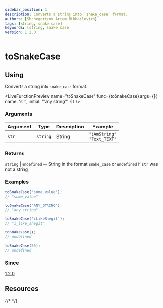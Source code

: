 ```yaml
---
sidebar_position: 1
description: Сonverts a string into `snake_case` format.
authors: [Shchegortzov Artem Mikhailovich]
tags: [string, snake case]
keywords: [string, snake case]
version: 1.2.0
---
```



# toSnakeCase

## Using

Сonverts a string into `snake_case` format.

<LiveFunctionPreview
  name="toSnakeCase"
  func={toSnakeCase}
  args={[{ name: 'str', initial: '"any string"' }]}
/>

### Arguments

| Argument | Type     | Description | Example                            |
| -------- | -------- | ----------- | ---------------------------------- |
| `str`    | `string` | String      | `"iAmString"` <br /> `"Text_TEXT"` |

### Returns

`string` | `undefined` — String in the format `snake_case` or `undefined` if `str` was not a string

### Examples

```js
toSnakeCase('some value');
// "some_value"

toSnakeCase('ANY_STRING');
// "any_string"

toSnakeCase('iLikeShegit');
// "i_like_shegit"

toSnakeCase();
// undefined

toSnakeCase(55);
// undefined
```

### Since

[1.2.0](https://github.com/or-temka/shegit/tree/dev-v1.2.0)

## Resources

<div style={{ display: 'flex', gap: 20 }}>
  <GitHubResourceButton link="https://github.com/or-temka/shegit/tree/dev-v1.2.0/src/functions/string/toSnakeCase" />
  {/* <CodeSandboxResourceButton link="https://codesandbox.io/p/sandbox/rgbarraytoobj-rppnwn" /> */}
</div>
